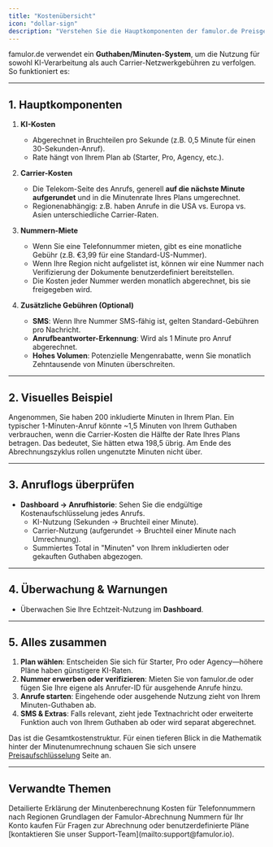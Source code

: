 ```yaml
---
title: "Kostenübersicht"
icon: "dollar-sign"
description: "Verstehen Sie die Hauptkomponenten der famulor.de Preisgestaltung, einschließlich Anrufminuten, Nummern-Miete und optionale Gebühren"
---
```


famulor.de verwendet ein **Guthaben/Minuten-System**, um die Nutzung für sowohl KI-Verarbeitung als auch Carrier-Netzwerkgebühren zu verfolgen. So funktioniert es:

---

## 1. Hauptkomponenten

1. **KI-Kosten**

   - Abgerechnet in Bruchteilen pro Sekunde (z.B. 0,5 Minute für einen 30-Sekunden-Anruf).
   - Rate hängt von Ihrem Plan ab (Starter, Pro, Agency, etc.).

2. **Carrier-Kosten**

   - Die Telekom-Seite des Anrufs, generell **auf die nächste Minute aufgerundet** und in die Minutenrate Ihres Plans umgerechnet.
   - Regionenabhängig: z.B. haben Anrufe in die USA vs. Europa vs. Asien unterschiedliche Carrier-Raten.

3. **Nummern-Miete**

   - Wenn Sie eine Telefonnummer mieten, gibt es eine monatliche Gebühr (z.B. €3,99 für eine Standard-US-Nummer).
   - Wenn Ihre Region nicht aufgelistet ist, können wir eine Nummer nach Verifizierung der Dokumente benutzerdefiniert bereitstellen.
   - Die Kosten jeder Nummer werden monatlich abgerechnet, bis sie freigegeben wird.

4. **Zusätzliche Gebühren (Optional)**
   - **SMS**: Wenn Ihre Nummer SMS-fähig ist, gelten Standard-Gebühren pro Nachricht.
   - **Anrufbeantworter-Erkennung**: Wird als 1 Minute pro Anruf abgerechnet.
   - **Hohes Volumen**: Potenzielle Mengenrabatte, wenn Sie monatlich Zehntausende von Minuten überschreiten.

---

## 2. Visuelles Beispiel

Angenommen, Sie haben 200 inkludierte Minuten in Ihrem Plan. Ein typischer 1-Minuten-Anruf könnte ~1,5 Minuten von Ihrem Guthaben verbrauchen, wenn die Carrier-Kosten die Hälfte der Rate Ihres Plans betragen. Das bedeutet, Sie hätten etwa 198,5 übrig. Am Ende des Abrechnungszyklus rollen ungenutzte Minuten nicht über.

---

## 3. Anruflogs überprüfen

- **Dashboard → Anrufhistorie**: Sehen Sie die endgültige Kostenaufschlüsselung jedes Anrufs.
  - KI-Nutzung (Sekunden → Bruchteil einer Minute).
  - Carrier-Nutzung (aufgerundet → Bruchteil einer Minute nach Umrechnung).
  - Summiertes Total in "Minuten" von Ihrem inkludierten oder gekauften Guthaben abgezogen.

---

## 4. Überwachung & Warnungen

- Überwachen Sie Ihre Echtzeit-Nutzung im **Dashboard**.

---

## 5. Alles zusammen

1. **Plan wählen**: Entscheiden Sie sich für Starter, Pro oder Agency—höhere Pläne haben günstigere KI-Raten.
2. **Nummer erwerben oder verifizieren**: Mieten Sie von famulor.de oder fügen Sie Ihre eigene als Anrufer-ID für ausgehende Anrufe hinzu.
3. **Anrufe starten**: Eingehende oder ausgehende Nutzung zieht von Ihrem Minuten-Guthaben ab.
4. **SMS & Extras**: Falls relevant, zieht jede Textnachricht oder erweiterte Funktion auch von Ihrem Guthaben ab oder wird separat abgerechnet.

Das ist die Gesamtkostenstruktur. Für einen tieferen Blick in die Mathematik hinter der Minutenumrechnung schauen Sie sich unsere [Preisaufschlüsselung](/pricing/usage-based) Seite an.

---

## Verwandte Themen

<CardGroup cols={2}>
<Card title="Nutzungsbasierte Preise" icon="chart-line" href="/pricing/usage-based">
Detailierte Erklärung der Minutenberechnung
</Card>
<Card title="Nummern-Miete" icon="phone-plus" href="/pricing/number-rentals">
Kosten für Telefonnummern nach Regionen
</Card>
</CardGroup>

<CardGroup cols={2}>
<Card title="Abrechnung verstehen" icon="credit-card" href="/getting-started/understanding-billing">
Grundlagen der Famulor-Abrechnung
</Card>
<Card title="Telefonnummern kaufen" icon="shopping-cart" href="/phone-numbers/purchasing-and-managing">
Nummern für Ihr Konto kaufen
</Card>
</CardGroup>

<Note>
Für Fragen zur Abrechnung oder benutzerdefinierte Pläne [kontaktieren Sie unser Support-Team](mailto:support@famulor.io).
</Note> 